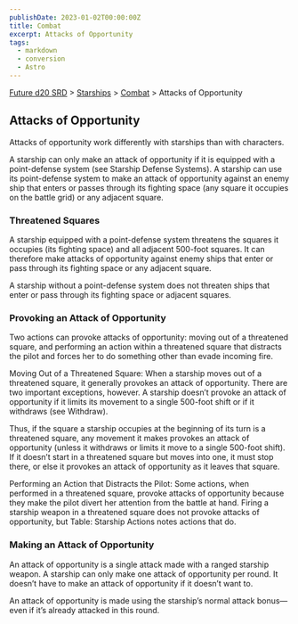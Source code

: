 ```yaml
---
publishDate: 2023-01-02T00:00:00Z
title: Combat
excerpt: Attacks of Opportunity
tags:
  - markdown
  - conversion
  - Astro
---
```






[Future d20 SRD](/#futureD20) > [Starships](future-d20-srd-starships-index) > [Combat](future-d20-srd-starships-combat-index) > Attacks of Opportunity




## Attacks of Opportunity


Attacks of opportunity work differently with starships than with characters.


A starship can only make an attack of opportunity if it is equipped with a point-defense system (see Starship Defense Systems). A starship can use its point-defense system to make an attack of opportunity against an enemy ship that enters or passes through its fighting space (any square it occupies on the battle grid) or any adjacent square.


### Threatened Squares


A starship equipped with a point-defense system threatens the squares it occupies (its fighting space) and all adjacent 500-foot squares. It can therefore make attacks of opportunity against enemy ships that enter or pass through its fighting space or any adjacent square.


A starship without a point-defense system does not threaten ships that enter or pass through its fighting space or adjacent squares.


### Provoking an Attack of Opportunity


Two actions can provoke attacks of opportunity: moving out of a threatened square, and performing an action within a threatened square that distracts the pilot and forces her to do something other than evade incoming fire.


Moving Out of a Threatened Square: When a starship moves out of a threatened square, it generally provokes an attack of opportunity. There are two important exceptions, however. A starship doesn’t provoke an attack of opportunity if it limits its movement to a single 500-foot shift or if it withdraws (see Withdraw).


Thus, if the square a starship occupies at the beginning of its turn is a threatened square, any movement it makes provokes an attack of opportunity (unless it withdraws or limits it move to a single 500-foot shift). If it doesn’t start in a threatened square but moves into one, it must stop there, or else it provokes an attack of opportunity as it leaves that square.


Performing an Action that Distracts the Pilot: Some actions, when performed in a threatened square, provoke attacks of opportunity because they make the pilot divert her attention from the battle at hand. Firing a starship weapon in a threatened square does not provoke attacks of opportunity, but Table: Starship Actions notes actions that do.


### Making an Attack of Opportunity


An attack of opportunity is a single attack made with a ranged starship weapon. A starship can only make one attack of opportunity per round. It doesn’t have to make an attack of opportunity if it doesn’t want to.


An attack of opportunity is made using the starship’s normal attack bonus—even if it’s already attacked in this round.



